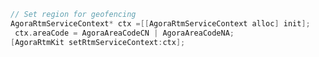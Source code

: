 ``` objective-c
// Set region for geofencing
AgoraRtmServiceContext* ctx =[[AgoraRtmServiceContext alloc] init];
 ctx.areaCode = AgoraAreaCodeCN | AgoraAreaCodeNA;
[AgoraRtmKit setRtmServiceContext:ctx];
```
